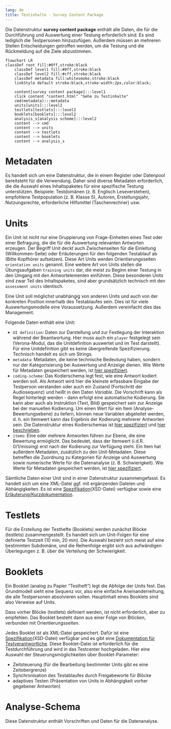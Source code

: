 ```yaml
---
lang: de
title: Testinhalte - Survey Content Package
---
```


Die Datenstruktur **survey content package** enthält alle Daten, die für die Durchführung und Auswertung einer Testung erforderlich sind. Es sind lediglich die Testpersonen hinzuzufügen. Außerdem müssen an mehreren Stellen Entscheidungen getroffen werden, um die Testung und die Rückmeldung auf die Ziele abzustimmen.

```mermaid
flowchart LR
classDef root fill:#0ff,stroke:black
    classDef level1 fill:#0ff,stroke:black
    classDef level2 fill:#cff,stroke:black
    classDef metadata fill:whitesmoke,stroke:black
    linkStyle default stroke:black,stroke-width:2px,color:black;

    content[survey content package]:::level1
    click content "content.html" "Gehe zu Testinhalte"
    cmd(metadata):::metadata
    units[units]:::level2
    testlets[testlets]:::level2
    booklets[booklets]:::level2
    analysis_s[analysis scheme]:::level2
    content --> cmd
    content --> units
    content --> testlets
    content --> booklets
    content --> analysis_s
```

# Metadaten

Es handelt sich um eine Datenstruktur, die in einem Register oder Datenpool bereitsteht für die Verwendung. Daher sind diverse Metadaten erforderlich, die die Auswahl eines Inhaltspaketes für eine spezifische Testung unterstützen. Beispiele: Testdomänen (z. B. Englisch Leseverstehen), empfohlene Testpopulation (z. B. Klasse 5), Autoren, Erstellungsjahr, Nutzungsrechte, erforderliche Hilfsmittel (Taschenrechner) usw.

# Units

Ein Unit ist nicht nur eine Gruppierung von Frage-Einheiten eines Test oder einer Befragung, die die für die Auswertung relevanten Antworten erzeugen. Der Begriff Unit deckt auch Zwischenseiten für die Einleitung (Willkommen-Seite) oder Erläuterungen für den folgenden Testablauf ab (Bitte Kopfhörer aufsetzen). Diese Art Units werden Orientierungsseiten `orientation units` genannt. Eine weitere Art von Units stellen die Übungsaufgaben `training units` dar, die meist zu Beginn einer Testung in den Umgang mit den Antwortelementen einführen. Diese besonderen Units sind zwar Teil des Inhaltspaketes, sind aber grundsätzlich technisch mit den `assessment units` identisch.

Eine Unit soll möglichst unabhängig von anderen Units und auch von der konkreten Position innerhalb des Testablaufes sein. Dies ist für viele Auswertungsmodelle eine Voraussetzung. Außerdem vereinfacht dies das Management.

Folgende Daten enthält eine Unit:

* `UI definition`: Daten zur Darstellung und zur Festlegung der Interaktion während der Beantwortung. Hier muss auch ein `player` festgelegt sein (Verona-Modul, das die Unitdefinition auswertet und im Test darstellt). Für eine Unitdefinition gibt es keine übergreifende Spezifizierung. Technisch handelt es sich um Strings.
* `metadata`: Metadaten, die keine technische Bedeutung haben, sondern nur der Kategorisierung bei Auswertung und Anzeige dienen. Wie Werte für Metadaten gespeichert werden, ist [hier spezifiziert](https://iqb-specifications.github.io/metadata-values/).
* `coding-scheme`: Das Kodierschema legt fest, wie eine Antwort kodiert werden soll. Als Antwort wird hier die kleinste erfassbare Eingabe der Testperson verstanden oder auch ein Zustand (Fortschritt der Audiosequenz) und heißt in den Daten *Variable*. Die Vorschrift kann als Regel hinterlegt werden - dann erfolgt eine automatische Kodierung. Sie kann aber auch als Instruktion (Text, Bild) gespeichert sein zur Anzeige bei der manuellen Kodierung. Um einen Wert für ein Item (Analyse-Bewertungsebene) zu liefern, können neue Variablen abgeleitet werden, d. h. ein Itemwert kann das Ergebnis der Kodierung mehrerer Antworten sein. Die Datenstruktur eines Kodierschemas ist [hier spezifiziert](https://iqb-specifications.github.io/coding-scheme/) und [hier beschrieben](https://iqb-berlin.github.io/tba-info/coding/data-structures/coding-scheme.html).
* `items`: Eine oder mehrere Antworten führen zur Ebene, die eine Bewertung ermöglicht. Das bedeutet, dass der Itemwert (i.d.R. 0/1/missing) erst nach der Kodierung zur Verfügung steht. Ein Item hat außerdem Metadaten, zusätzlich zu den Unit-Metadaten. Diese betreffen die Zuordnung zu Kategorien für Anzeige und Auswertung sowie numerische Werte für die Datenanalyse (z. B. Schwierigkeit). Wie Werte für Metadaten gespeichert werden, ist [hier spezifiziert](https://iqb-specifications.github.io/metadata-values/).

Sämtliche Daten einer Unit sind in einer Datenstruktur zusammengefasst. Es handelt sich um eine XML-Datei ggf. mit ergänzenden Dateien und Abhängigkeiten. Es ist eine [Spezifikation](https://github.com/iqb-berlin/testcenter/blob/master/definitions/vo_Unit.xsd)(XSD-Datei) verfügbar sowie eine [Erläuterung/Kurzdokumentation](https://iqb-berlin.github.io/tba-info/Testcenter/Testinhalte/unit-xml.html).

# Testlets

Für die Erstellung der Testhefte (Booklets) werden zunächst Blöcke (testlets) zusammengestellt. Es handelt sich um Unit-Folgen für eine definierte Testzeit (10 min, 20 min). Die Auswahl bezieht sich meist auf eine bestimmten Subdomäne, und die Reihenfolge ergibt sich aus aufwändigen Überlegungen z. B. über die Verteilung der Schwierigkeit.

# Booklets

Ein Booklet (analog zu Papier "Testheft") legt die Abfolge der Units fest. Das Grundmodell sieht eine Sequenz vor, also eine einfache Aneinanderreihung, die alle Testpersonen absolvieren sollen. Hauptinhalt eines Booklets sind also Verweise auf Units.

Dass vorher Blöcke (testlets) definiert werden, ist nicht erforderlich, aber zu empfehlen. Das Booklet besteht dann aus einer Folge von Blöcken, verbunden mit Orientierungsseiten.

Jedes Booklet ist als XML-Datei gespeichert. Dafür ist eine [Spezifikation](https://github.com/iqb-berlin/testcenter/blob/master/definitions/vo_Bookklet.xsd)(XSD-Datei) verfügbar und es gibt eine [Dokumentation für Testverantwortliche](https://iqb-berlin.github.io/tba-info/Testcenter/Testinhalte/booklet-xml.html). Diese Booklet-Datei ist erforderlich für die Testdurchführung und wird in das Testcenter hochgeladen. Hier eine Auswahl der Steuerungsmöglichkeiten über Booklet-Parameter:

* Zeitsteuerung (für die Bearbeitung bestimmter Units gibt es eine Zeitobergrenze)
* Synchronisation des Testablaufes durch Freigabeworte für Blöcke
* adaptives Testen (Präsentation von Units in Abhängigkeit vorher gegebener Antworten)

# Analyse-Schema

Diese Datenstruktur enthält Vorschriften und Daten für die Datenanalyse.